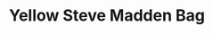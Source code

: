 ---
title: "Yellow Steve Madden Bag"
subtitle: ""
creator: ""
categories: ["clothes"]
featuredImage: "../src/assets/images/item/clothes/DSC02939.png"
views: ["../src/assets/images/item/clothes/DSC02939.png"]
nextItem: []
---